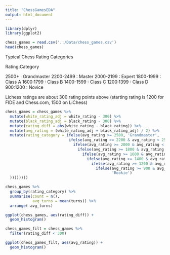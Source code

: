 ```yaml
---
title: "ChessGamesEDA"
output: html_document
---
```


```r
library(dplyr)
library(ggplot2)
```


```r
chess_games = read.csv('../Data/chess_games.csv')
head(chess_games)
```


Typical Chess Rating Categories

Rating:Category

2500+ : Grandmaster
2200-2499 : Master
2000-2199 : Expert
1800-1999 : Class A
1600:1799 : Class B
1400-1599 : Class C
1200:1399 : Class D
900:1200 : Novice 

Lichess ratings are about 300 rating points above (starting rating is 1200 for FIDE and Chess.com, 1500 on LiChess)

```r
chess_games = chess_games %>%
  mutate(white_rating_adj = white_rating - 300) %>%
  mutate(black_rating_adj = black_rating - 300) %>%
  mutate(rating_diff = abs(white_rating - black_rating)) %>%
  mutate(avg_rating = (white_rating_adj + black_rating_adj) / 2) %>%
  mutate(rating_category = ifelse(avg_rating >= 2500, 'Grandmaster',
                            ifelse(avg_rating >= 2200 & avg_rating < 2500, 'Master',
                              ifelse(avg_rating >= 2000 & avg_rating < 2200, 'Expert',
                                ifelse(avg_rating >= 1800 & avg_rating < 2000, 'ClassA',
                                  ifelse(avg_rating >= 1600 & avg_rating < 1800, 'ClassB',
                                    ifelse(avg_rating >= 1400 & avg_rating < 1600, 'ClassC',
                                      ifelse(avg_rating >= 1200 & avg_rating < 1400, 'ClassD',
                                        ifelse(avg_rating >= 900 & avg_rating < 1200, 'Novice',
                                               'Rookie')
  ))))))))
```

```r
chess_games %>%
  group_by(rating_category) %>%
  summarise(count = n(), 
            avg_turns = mean(turns)) %>%
  arrange(-avg_turns)
```



```r
ggplot(chess_games, aes(rating_diff)) +
  geom_histogram()
```


```r
chess_games_filt = chess_games %>%
  filter(rating_diff < 300)

ggplot(chess_games_filt, aes(avg_rating)) +
  geom_histogram()
```



